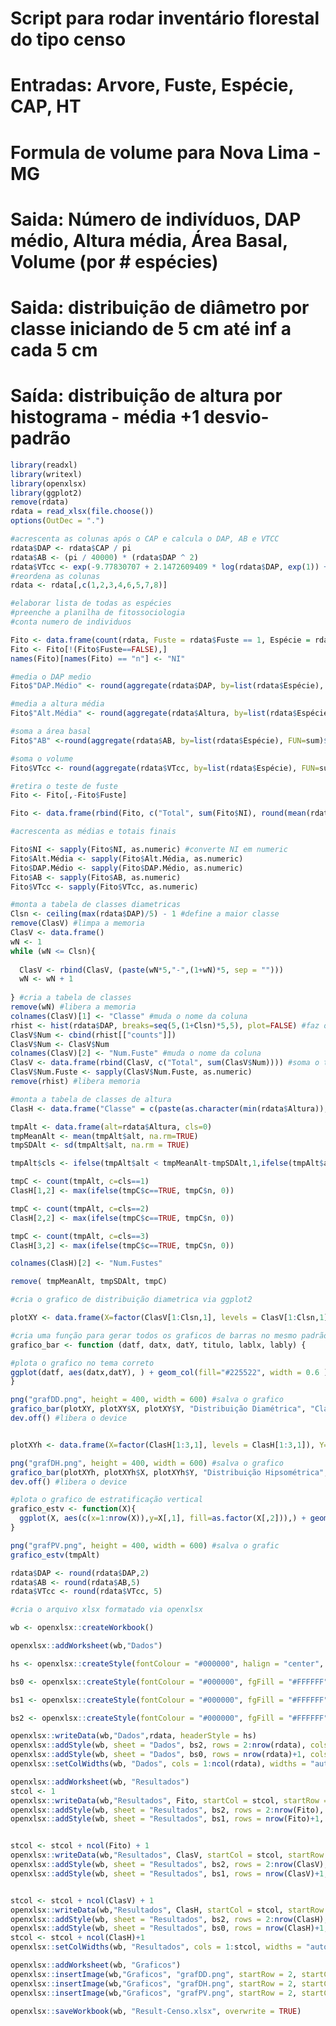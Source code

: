 # Script para rodar inventário florestal do tipo censo
# Entradas: Arvore, Fuste, Espécie, CAP, HT
# Formula de volume para Nova Lima - MG
# Saida: Número de indivíduos, DAP médio, Altura média, Área Basal, Volume (por # espécies)
# Saida: distribuição de diâmetro por classe iniciando de 5 cm até inf a cada 5 cm
# Saída: distribuição de altura por histograma - média +1 desvio-padrão


```{r}
library(readxl)
library(writexl)
library(openxlsx)
library(ggplot2)
remove(rdata)
rdata = read_xlsx(file.choose())
options(OutDec = ".")
```
```{r}
#acrescenta as colunas após o CAP e calcula o DAP, AB e VTCC
rdata$DAP <- rdata$CAP / pi
rdata$AB <- (pi / 40000) * (rdata$DAP ^ 2)
rdata$VTcc <- exp(-9.77830707 + 2.1472609409 * log(rdata$DAP, exp(1)) + 0.7804098114 * log(rdata$Altura, exp(1)))
#reordena as colunas
rdata <- rdata[,c(1,2,3,4,6,5,7,8)]
```

```{r}
#elaborar lista de todas as espécies
#preenche a planilha de fitossociologia
#conta numero de individuos

Fito <- data.frame(count(rdata, Fuste = rdata$Fuste == 1, Espécie = rdata$Espécie))
Fito <- Fito[!(Fito$Fuste==FALSE),]
names(Fito)[names(Fito) == "n"] <- "NI"

#media o DAP medio
Fito$"DAP.Médio" <- round(aggregate(rdata$DAP, by=list(rdata$Espécie), FUN=mean)$x,1)

#media a altura média
Fito$"Alt.Média" <- round(aggregate(rdata$Altura, by=list(rdata$Espécie), FUN=mean)$x,1)

#soma a área basal
Fito$"AB" <-round(aggregate(rdata$AB, by=list(rdata$Espécie), FUN=sum)$x, 5)

#soma o volume
Fito$VTcc <- round(aggregate(rdata$VTcc, by=list(rdata$Espécie), FUN=sum)$x, 5)

#retira o teste de fuste
Fito <- Fito[,-Fito$Fuste]

Fito <- data.frame(rbind(Fito, c("Total", sum(Fito$NI), round(mean(rdata$DAP),1), round(mean(rdata$Altura),1), round(sum(rdata$AB), 5), round(sum(rdata$VTcc),5 )))) 

#acrescenta as médias e totais finais

Fito$NI <- sapply(Fito$NI, as.numeric) #converte NI em numeric
Fito$Alt.Média <- sapply(Fito$Alt.Média, as.numeric)
Fito$DAP.Médio <- sapply(Fito$DAP.Médio, as.numeric)
Fito$AB <- sapply(Fito$AB, as.numeric)
Fito$VTcc <- sapply(Fito$VTcc, as.numeric)

```

```{r}
#monta a tabela de classes diametricas
Clsn <- ceiling(max(rdata$DAP)/5) - 1 #define a maior classe
remove(ClasV) #limpa a memoria
ClasV <- data.frame() 
wN <- 1
while (wN <= Clsn){
  
  ClasV <- rbind(ClasV, (paste(wN*5,"-",(1+wN)*5, sep = "")))
  wN <- wN + 1
  
} #cria a tabela de classes
remove(wN) #libera a memoria
colnames(ClasV)[1] <- "Classe" #muda o nome da coluna
rhist <- hist(rdata$DAP, breaks=seq(5,(1+Clsn)*5,5), plot=FALSE) #faz o histograma a cada 5 cm até o máximo
ClasV$Num <- cbind(rhist[["counts"]])
ClasV$Num <- ClasV$Num
colnames(ClasV)[2] <- "Num.Fuste" #muda o nome da coluna
ClasV <- data.frame(rbind(ClasV, c("Total", sum(ClasV$Num)))) #soma o total
ClasV$Num.Fuste <- sapply(ClasV$Num.Fuste, as.numeric)
remove(rhist) #libera memoria

```

```{r}
#monta a tabela de classes de altura
ClasH <- data.frame("Classe" = c(paste(as.character(min(rdata$Altura))," - ",as.character(round(mean(rdata$Altura, na.rm=TRUE)-sd(rdata$Altura, na.rm=TRUE), 1)), sep=""),paste( as.character(round(mean(rdata$Altura, na.rm=TRUE)-sd(rdata$Altura, na.rm=TRUE), 1)), " - ", as.character( round( mean( rdata$Altura, na.rm=TRUE) + sd(rdata$Altura, na.rm=TRUE), 1)), sep="" ) ,paste( as.character( round( mean( rdata$Altura, na.rm=TRUE) + sd(rdata$Altura, na.rm=TRUE), 1))," - ", as.character(round(max(rdata$Altura, na.rm=TRUE),1)), sep="")))

tmpAlt <- data.frame(alt=rdata$Altura, cls=0)
tmpMeanAlt <- mean(tmpAlt$alt, na.rm=TRUE)
tmpSDAlt <- sd(tmpAlt$alt, na.rm = TRUE)

tmpAlt$cls <- ifelse(tmpAlt$alt < tmpMeanAlt-tmpSDAlt,1,ifelse(tmpAlt$alt >= tmpMeanAlt+tmpSDAlt, 3, 2))

tmpC <- count(tmpAlt, c=cls==1)
ClasH[1,2] <- max(ifelse(tmpC$c==TRUE, tmpC$n, 0))

tmpC <- count(tmpAlt, c=cls==2)
ClasH[2,2] <- max(ifelse(tmpC$c==TRUE, tmpC$n, 0))

tmpC <- count(tmpAlt, c=cls==3)
ClasH[3,2] <- max(ifelse(tmpC$c==TRUE, tmpC$n, 0))

colnames(ClasH)[2] <- "Num.Fustes"

remove( tmpMeanAlt, tmpSDAlt, tmpC)

```


```{r}
#cria o grafico de distribuição diametrica via ggplot2

plotXY <- data.frame(X=factor(ClasV[1:Clsn,1], levels = ClasV[1:Clsn,1]), Y=as.numeric(ClasV[1:Clsn,2]))

#cria uma função para gerar todos os graficos de barras no mesmo padrão
grafico_bar <- function (datf, datx, datY, titulo, lablx, lably) {

#plota o grafico no tema correto
ggplot(datf, aes(datx,datY), ) + geom_col(fill="#225522", width = 0.6 ) + theme(panel.background = element_rect(fill="#DDEEDD", colour="#AABBAA"), plot.title = element_text(hjust=0.5)) + labs(x=lablx, y=lably) + ggtitle(titulo)
}

png("grafDD.png", height = 400, width = 600) #salva o grafico
grafico_bar(plotXY, plotXY$X, plotXY$Y, "Distribuição Diamétrica", "Classe (cm)", "Num. Fustes") #chama a função
dev.off() #libera o device


plotXYh <- data.frame(X=factor(ClasH[1:3,1], levels = ClasH[1:3,1]), Y=as.numeric(ClasH[1:3,2])) 

png("grafDH.png", height = 400, width = 600) #salva o grafico
grafico_bar(plotXYh, plotXYh$X, plotXYh$Y, "Distribuição Hipsométrica", "Classe (m)", "Num. Fustes") #chama a função
dev.off() #libera o device

```

```{r}
#plota o grafico de estratificação vertical
grafico_estv <- function(X){
  ggplot(X, aes(c(x=1:nrow(X)),y=X[,1], fill=as.factor(X[,2])),) + geom_col() + scale_fill_manual(values=c("#779966","#88AA88", "#557755"), labels=c("Estrato inferior", "Estrato médio", "Estrato superior")) + geom_line(y=mean(X[,1])-sd(X[,1]) , color="#223344") + geom_line(y=mean(X[,1])+sd(X[,1]), color="#885555") + labs(title="Perfil Vertical da Floresta", x="Indivíduo", y="Altura", fill="Legenda") + theme(legend.position="bottom", panel.background = element_rect(fill="#DDEEDD", colour = "#CCCCDD"), plot.title = element_text(hjust=0.5))
}

png("grafPV.png", height = 400, width = 600) #salva o grafic
grafico_estv(tmpAlt)

```

```{r}
rdata$DAP <- round(rdata$DAP,2)
rdata$AB <- round(rdata$AB,5)
rdata$VTcc <- round(rdata$VTcc, 5)

#cria o arquivo xlsx formatado via openxlsx

wb <- openxlsx::createWorkbook()

openxlsx::addWorksheet(wb,"Dados")

hs <- openxlsx::createStyle(fontColour = "#000000", halign = "center", fgFill = "#99BB99", border = "TopBottom", borderColour = "#000000") #estilo do header 

bs0 <- openxlsx::createStyle(fontColour = "#000000", fgFill = "#FFFFFF", border="Bottom", borderColour = "#000000") #estilo do corpo

bs1 <- openxlsx::createStyle(fontColour = "#000000", fgFill = "#FFFFFF", border="TopBottom", borderColour = "#000000") #estilo do corpo

bs2 <- openxlsx::createStyle(fontColour = "#000000", fgFill = "#FFFFFF", borderStyle="none", borderColour = "#000000") #estilo do corpo

openxlsx::writeData(wb,"Dados",rdata, headerStyle = hs)
openxlsx::addStyle(wb, sheet = "Dados", bs2, rows = 2:nrow(rdata), cols=1:ncol(rdata), gridExpand = TRUE)
openxlsx::addStyle(wb, sheet = "Dados", bs0, rows = nrow(rdata)+1, cols=1:ncol(rdata), gridExpand = TRUE)
openxlsx::setColWidths(wb, "Dados", cols = 1:ncol(rdata), widths = "auto")

openxlsx::addWorksheet(wb, "Resultados")
stcol <- 1
openxlsx::writeData(wb,"Resultados", Fito, startCol = stcol, startRow = 1, headerStyle = hs)
openxlsx::addStyle(wb, sheet = "Resultados", bs2, rows = 2:nrow(Fito), cols=1:ncol(Fito), gridExpand = TRUE)
openxlsx::addStyle(wb, sheet = "Resultados", bs1, rows = nrow(Fito)+1, cols=1:ncol(Fito), gridExpand = TRUE)


stcol <- stcol + ncol(Fito) + 1
openxlsx::writeData(wb,"Resultados", ClasV, startCol = stcol, startRow = 1, headerStyle = hs)
openxlsx::addStyle(wb, sheet = "Resultados", bs2, rows = 2:nrow(ClasV), cols=stcol:(stcol+ncol(ClasV)-1), gridExpand = TRUE)
openxlsx::addStyle(wb, sheet = "Resultados", bs1, rows = nrow(ClasV)+1, cols=stcol:(stcol+ncol(ClasV)-1), gridExpand = TRUE)


stcol <- stcol + ncol(ClasV) + 1
openxlsx::writeData(wb,"Resultados", ClasH, startCol = stcol, startRow = 1, headerStyle = hs)
openxlsx::addStyle(wb, sheet = "Resultados", bs2, rows = 2:nrow(ClasH), cols=stcol:(stcol+ncol(ClasH)-1), gridExpand = TRUE)
openxlsx::addStyle(wb, sheet = "Resultados", bs0, rows = nrow(ClasH)+1, cols=stcol:(stcol+ncol(ClasH)-1), gridExpand = TRUE)
stcol <- stcol + ncol(ClasH)+1
openxlsx::setColWidths(wb, "Resultados", cols = 1:stcol, widths = "auto")

openxlsx::addWorksheet(wb, "Graficos")
openxlsx::insertImage(wb,"Graficos", "grafDD.png", startRow = 2, startCol = 2, width = 6, height=4)
openxlsx::insertImage(wb,"Graficos", "grafDH.png", startRow = 2, startCol = 10, width = 6, height=4)
openxlsx::insertImage(wb,"Graficos", "grafPV.png", startRow = 2, startCol = 18, width = 6, height=4)

openxlsx::saveWorkbook(wb, "Result-Censo.xlsx", overwrite = TRUE)


```

